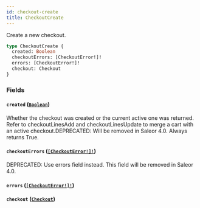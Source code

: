 ```yaml
---
id: checkout-create
title: CheckoutCreate
---
```


Create a new checkout.

```graphql
type CheckoutCreate {
  created: Boolean
  checkoutErrors: [CheckoutError!]!
  errors: [CheckoutError!]!
  checkout: Checkout
}
```

### Fields

#### `created` ([`Boolean`](../../../developer/api-reference/scalars/boolean))

Whether the checkout was created or the current active one was returned. Refer to checkoutLinesAdd and checkoutLinesUpdate to merge a cart with an active checkout.DEPRECATED: Will be removed in Saleor 4.0. Always returns True.

#### `checkoutErrors` ([`[CheckoutError!]!`](../../../developer/api-reference/objects/checkout-error))

<span class="badge badge--warning">DEPRECATED: Use errors field instead. This field will be removed in Saleor 4.0.</span>

#### `errors` ([`[CheckoutError!]!`](../../../developer/api-reference/objects/checkout-error))

#### `checkout` ([`Checkout`](../../../developer/api-reference/objects/checkout))
